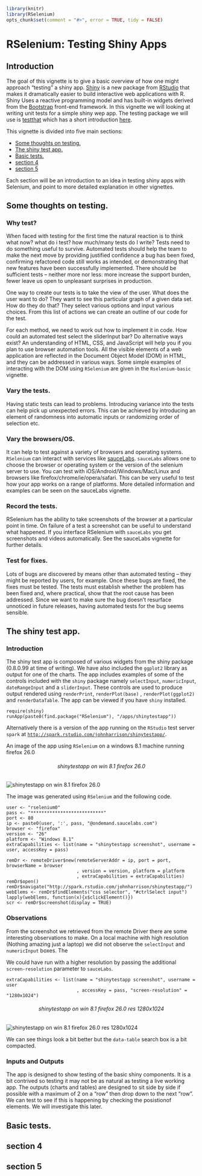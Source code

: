 <!--
%\VignetteEngine{knitr::knitr}
%\VignetteIndexEntry{Shiny Testing}
-->

```r
library(knitr)
library(RSelenium)
opts_chunk$set(comment = "#>", error = TRUE, tidy = FALSE)
```

# RSelenium: Testing Shiny Apps

## Introduction

The goal of this vignette is to give a basic overview of how one might approach "testing" a shiny app. [Shiny](http://www.rstudio.com/shiny/) is a new package from [RStudio](http://www.rstudio.com/) that makes it dramatically easier to build interactive web applications with R. Shiny Uses a reactive programming model and has built-in widgets derived from the [Bootstrap](http://getbootstrap.com/javascript/) front-end framework. In this vignette we will looking at writing unit tests for a simple shiny wep app. The testing package we will use is [testthat](https://github.com/hadley/testthat) which has a short introduction [here](http://journal.r-project.org/archive/2011-1/RJournal_2011-1_Wickham.pdf).


This vignette is divided into five main sections:

* [Some thoughts on testing.](#id1)
* [The shiny test app.](#id2)
* [Basic tests.](#id3)
* [section 4](#id4)
* [section 5](#id5)

Each section will be an introduction to an idea in testing shiny apps with Selenium, and point to more detailed explanation in other vignettes.

## <a id="id1">Some thoughts on testing.</a>

### Why test?
When faced with testing for the first time the natural reaction is to think what now? what do i test? how much/many tests do I write? 
Tests need to do something useful to survive. Automated tests should help the team to make the next move by providing justified confidence a bug has been fixed, confirming refactored code still works as intended, or demonstrating that new features have been successfully implemented. There should be sufficient tests – neither more nor less: more increase the support burden, fewer leave us open to unpleasant surprises in production.

One way to create our tests is to take the view of the user. What does the user want to do?
They want to see this particular graph of a given data set. How do they do that? They select various options and input various choices. From this list of actions we can create an outline 
of our code for the test. 

For each method, we need to work out how to implement it in code. How could an automated test select the sliderInput bar? Do alternative ways exist? An understanding of HTML, CSS, and JavaScript will help you if you plan to use browser automation tools. All the visible elements of a web application are reflected in the Document Object Model (DOM) in HTML, and they can be addressed in various ways. Some simple examples of interacting with the DOM using `RSelenium` are given in the `Rselenium-basic` vignette.

### Vary the tests.

Having static tests can lead to problems. Introducing variance into the tests can help pick up unexpected errors. This can be achieved by introducing an element of randomness into automatic inputs or randomizing order of selection etc.

### Vary the browsers/OS.

It can help to test against a variety of browsers and operating systems. `RSelenium` can interact with services like [sauceLabs](http://saucelabs.com/). `sauceLabs` allows one to choose the browser or operating system or the version of the selenium server to use. You can test with iOS/Android/Windows/Mac/Linux and browsers like firefox/chrome/ie/opera/safari. This can be very useful to test how your app works on a range of platforms. More detailed information and examples can be seen on the sauceLabs vignette.

### Record the tests.

RSelenium has the ability to take screenshots of the browser at a particular point in time. 
On failure of a test a screenshot can be useful to understand what happened. If you interface
RSelenium with `sauceLabs` you get screenshots and videos automatically. See the sauceLabs vignette for further details.

### Test for fixes.

Lots of bugs are discovered by means other than automated testing – they might be reported by users, for example. Once these bugs are fixed, the fixes must be tested. The tests must establish whether the problem has been fixed and, where practical, show that the root cause has been addressed. Since we want to make sure the bug doesn’t resurface unnoticed in future releases, having automated tests for the bug seems sensible.

## <a id="id2">The shiny test app.</a>

### Introduction
The shiny test app is composed of various widgets from the shiny package (0.8.0.99 at time of writing). We have also included the `ggplot2` library as output for one of the charts. The app includes examples of some of the controls included with the `shiny` package namely `selectInput`, `numericInput`, `dateRangeInput` and a `sliderInput`. These controls are used to produce output rendered using `renderPrint`, `renderPlot(base)`  , `renderPlot(ggplot2)` and `renderDataTable`.
The app can be viewed if you have `shiny` installed. 
```
require(shiny)
runApp(paste0(find.package("RSelenium"), "/apps/shinytestapp"))

```

Alternatively there is a version of the app running on the `RStudio` test server `spark` at 
[`http://spark.rstudio.com/johnharrison/shinytestapp/`](http://spark.rstudio.com/johnharrison/shinytestapp/).

An image of the app using `RSelenium` on a windows 8.1 machine running firefox 26.0

<h6 align = center>shinytestapp on win 8.1 firefox 26.0</h6>
<img src="shinytestapp.png"  title = "shinytestapp on win 8.1 firefox 26.0"/>

The image was generated using `RSelenium` and the following code.

```
user <- "rselenium0"
pass <- "***************************"
port <- 80
ip <- paste0(user, ':', pass, "@ondemand.saucelabs.com")
browser <- "firefox"
version <- "26"
platform <- "Windows 8.1"
extraCapabilities <- list(name = "shinytestapp screenshot", username = user, accessKey = pass)

remDr <- remoteDriver$new(remoteServerAddr = ip, port = port, browserName = browser
                          , version = version, platform = platform
                          , extraCapabilities = extraCapabilities)
remDr$open()
remDr$navigate("http://spark.rstudio.com/johnharrison/shinytestapp/")
webElems <- remDr$findElements("css selector", "#ctrlSelect input")
lapply(webElems, function(x){x$clickElement()})
scr <- remDr$screenshot(display = TRUE)
```
### Observations

From the screenshot we retrieved from the remote Driver there are some interesting observations to make. On a local machine with high resolution (Nothing amazing just a laptop) we did not observe the `selectInput` and `numericInput` boxes. The 

We could have run with a higher resolution by passing the additional `screen-resolution` parameter to `sauceLabs`. 

```
extraCapabilities <- list(name = "shinytestapp screenshot", username = user
                          , accessKey = pass, "screen-resolution" = "1280x1024")

```
<h6 align = center>shinytestapp on win 8.1 firefox 26.0 res 1280x1024</h6>

<img src="STA-highres.png" title = "shinytestapp on win 8.1 firefox 26.0 res 1280x1024"/>

We can see things look a bit better but the `data-table` search box is a bit compacted.

### Inputs and Outputs

The app is designed to show testing of the basic shiny components. It is a bit contrived so testing it may not be as natural as testing a live working app. The outputs (charts and tables) are designed to sit side by side if possible with a maximum of 2 on a "row" then drop down to the next "row". We can test to see if this is happening by checking the posistionof elements. We will investigate this later. 

## <a id="id3">Basic tests.</a>

## <a id="id4">section 4</a>

## <a id="id5">section 5</a>


